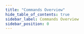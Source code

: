 ```yaml
---
title: "Commands Overview"
hide_table_of_contents: true
sidebar_label: Commands Overview
sidebar_position: 0
---
```





<LanguageSwitcher supportedLanguages={supportedLanguages} />

<LanguageContent language="csharp">
   <OverviewCsharp />
</LanguageContent>

<LanguageContent language="java">
   <OverviewJava />
</LanguageContent>

<LanguageContent language="nodejs">
   <OverviewNodejs />
</LanguageContent>


<!---
### Commands
- [Put document command](../../client-api/commands/documents/put)
- [Get document command](../../client-api/commands/documents/get)
- [Delete document command](../../client-api/commands/documents/delete)
- [Send multiple commands using batch](../../client-api/commands/batches/how-to-send-multiple-commands-using-a-batch)


-->